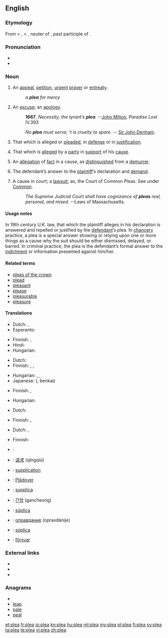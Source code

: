 ==English==

===Etymology===
From {{etyl|enm}} < {{etyl|fro}} {{term|lang=fro|plait}}, {{term|lang=fro|plaid}} < {{etyl|ML.}} {{term|lang=la|placitum||a decree, sentece, suit, plea, etc., {{etyl|la}} an opinion, determination, prescription, order; literally, that which is pleasing, pleasure}}, neuter of {{term|lang=la|placitus}}, past participle of {{term|lang=la|placere||to please}}.

===Pronunciation===
* {{SAMPA|/pli:/}}
* {{rhymes|iː}}

===Noun===
{{en-noun}}

# An [[appeal]], [[petition]], [[urgent]] [[prayer]] or [[entreaty]].
#: ''a '''plea''' for mercy''
# An [[excuse]]; an [[apology]].
#: '''1667''', ''Necessity, the tyrant’s '''plea'''.'' --[[w:John Milton|John Milton]], ''Paradise Lost'' IV.393
#: {{rfdate}} ''No '''plea''' must serve; ‘t is cruelty to spare.'' -- [[w:Sir John Denham|Sir John Denham]].
# That which is alleged or [[plead]]ed, in [[defense]] or in [[justification]].
# {{context|legal}} That which is [[allege]]d by a [[party]] in [[support]] of his [[cause]].
# {{context|legal}} An [[allegation]] of [[fact]] in a cause, as [[distinguish]]ed from a [[demurrer]].
# {{context|legal}} The defendant’s answer to the [[plaintiff]]’s declaration and [[demand]].
# {{context|legal}} A cause in court; a [[lawsuit]]; as, the Court of Common Pleas. See under [[Common]].
#: {{rfdate}} ''The Supreme Judicial Court shall have cognizance of '''pleas''' real, personal, and mixed.''      --Laws of Massachusetts.

====Usage notes====
In 19th century U.K. law, that which the plaintiff alleges in his declaration is answered and repelled or justified by the [[defendant]]’s plea. In [[chancery]] practice, a plea is a special answer showing or relying upon one or more things as a cause why the suit should be either dismissed, delayed, or barred. In criminal practice, the plea is the defendant’s formal answer to the [[indictment]] or information presented against him/her.

====Related terms====
* [[pleas of the crown]]
* [[plead]]
* [[pleasant]]
* [[please]]
* [[pleasurable]]
* [[pleasure]]

====Translations====
{{trans-top|appeal, petition, entreaty}}
* Dutch: {{t-|nl|pleidooi|n}}, {{t-|nl|smeekbede|f}}
* Esperanto: {{t-|eo|pledo|xs=Esperanto}}
{{trans-mid}}
* Finnish: {{t-|fi|vetoomus}}, {{t+|fi|anomus}}
* Hindi: {{t|hi|eng|sc=Deva}}
* Hungarian: {{t+|hu|kérvény}}
{{trans-bottom}}

{{trans-top|excuse}}
* Dutch: {{t-|nl|pleidooi|n}}
* Finnish: {{t+|fi|selitys}}, {{t+|fi|tekosyy}}, {{t|fi|puolustelu}}
{{trans-mid}}
* Hungarian: {{t+|hu|kifogás}}, {{t+|hu|ürügy}}, {{t+|hu|mentség}}
* Japanese: {{Jpan|[[弁解]]}} ({{Jpan|[[べんかい]]}}, benkai)
{{trans-bottom}}

{{trans-top|that which is presented in defense or justification}}
* Finnish: {{t-|fi|puolustus}}, {{t+|fi|perustelu}}
{{trans-mid}}
* Hungarian: {{t|hu|védőbeszéd}}
{{trans-bottom}}

{{trans-top|law: that which is alleged by a party in support of his cause}}
{{trans-mid}}
{{trans-bottom}}

{{trans-top|law: allegation of fact in a cause, as distinguished from a demurrer}}
{{trans-mid}}
{{trans-bottom}}

{{trans-top|law: defendant's answer to plaintiff’s declaration}}
* Dutch: {{t-|nl|pleidooi|n}}
{{trans-mid}}
* Finnish: {{t+|fi|vastine}}, {{t+|fi|vastaus}}
{{trans-bottom}}

{{trans-top|law: cause in court}}
* Dutch: {{t+|nl|zaak|f}}, {{t+|nl|rechtszaak|f}}
{{trans-mid}}
* Finnish: {{t|fi|oikeusjuttu}}
{{trans-bottom}}

{{checktrans-top}}
* {{ttbc|ar}}: {{Arab|[[دعوى قضائية]]}} {{IPAchar|(dáʕwa qaɖa’íyya)}} {{f}}
* {{ttbc|zh}}: [[请求]] (qǐngqiú)
* {{ttbc|fr}}: [[supplication]] {{f}}
* {{ttbc|de}}: [[Plädoyer]] {{n}}
{{trans-mid}}
* {{ttbc|it}}: [[supplica]] {{f}}
* {{ttbc|ko}}: [[간청]] (gancheong)
* {{ttbc|pt}}: [[súplica]] {{f}}
* {{ttbc|ru}}: [[оправдание]] (opravdánije) {{n}}
* {{ttbc|es}}: [[súplica]] {{f}}
* {{ttbc|sv}}: [[försvar]] {{c}}
{{trans-bottom}}

===External links===
* {{R:Webster 1913}}
* {{R:Century 1911}}
* {{R:OneLook}}

===Anagrams===
* {{alphagram|aelp}}
* [[leap#English|leap]]
* [[pale#English|pale]]
* [[peal#English|peal]]

[[et:plea]]
[[fr:plea]]
[[io:plea]]
[[kn:plea]]
[[hu:plea]]
[[ml:plea]]
[[my:plea]]
[[pl:plea]]
[[fi:plea]]
[[sv:plea]]
[[ta:plea]]
[[te:plea]]
[[vi:plea]]
[[zh:plea]]